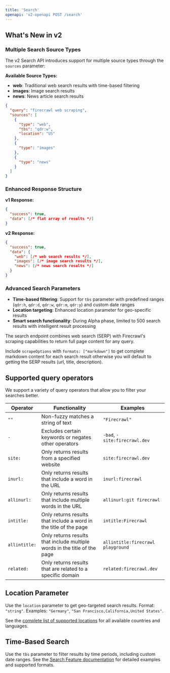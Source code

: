 ```yaml
---
title: 'Search'
openapi: 'v2-openapi POST /search'
---
```


## What's New in v2

### Multiple Search Source Types
The v2 Search API introduces support for multiple source types through the `sources` parameter:

**Available Source Types:**
- **web**: Traditional web search results with time-based filtering
- **images**: Image search results  
- **news**: News article search results

```json
{
  "query": "firecrawl web scraping",
  "sources": [
    {
      "type": "web",
      "tbs": "qdr:w",
      "location": "US"
    },
    {
      "type": "images"
    },
    {
      "type": "news"
    }
  ]
}
```

### Enhanced Response Structure
**v1 Response:**
```json
{
  "success": true,
  "data": [/* flat array of results */]
}
```

**v2 Response:**
```json
{
  "success": true,
  "data": {
    "web": [/* web search results */],
    "images": [/* image search results */],
    "news": [/* news search results */]
  }
}
```

### Advanced Search Parameters
- **Time-based filtering**: Support for `tbs` parameter with predefined ranges (`qdr:h`, `qdr:d`, `qdr:w`, `qdr:m`, `qdr:y`) and custom date ranges
- **Location targeting**: Enhanced location parameter for geo-specific results
- **Smart search functionality**: During Alpha phase, limited to 500 search results with intelligent result processing

The search endpoint combines web search (SERP) with Firecrawl's scraping capabilities to return full page content for any query.

Include `scrapeOptions` with `formats: ["markdown"]` to get complete markdown content for each search result otherwise you will default to getting the SERP results (url, title, description).

## Supported query operators
We support a variety of query operators that allow you to filter your searches better.

| Operator | Functionality | Examples |
---|-|-|
| `""` | Non-fuzzy matches a string of text | `"Firecrawl"`
| `-` | Excludes certain keywords or negates other operators | `-bad`, `-site:firecrawl.dev`
| `site:` | Only returns results from a specified website | `site:firecrawl.dev`
| `inurl:` | Only returns results that include a word in the URL | `inurl:firecrawl`
| `allinurl:` | Only returns results that include multiple words in the URL | `allinurl:git firecrawl`
| `intitle:` | Only returns results that include a word in the title of the page | `intitle:Firecrawl`
| `allintitle:` | Only returns results that include multiple words in the title of the page | `allintitle:firecrawl playground`
| `related:` | Only returns results that are related to a specific domain | `related:firecrawl.dev`

## Location Parameter

Use the `location` parameter to get geo-targeted search results. Format: `"string"`. Examples: `"Germany"`, `"San Francisco,California,United States"`.

See the [complete list of supported locations](https://firecrawl.dev/search_locations.json) for all available countries and languages.

## Time-Based Search

Use the `tbs` parameter to filter results by time periods, including custom date ranges. See the [Search Feature documentation](https://docs.firecrawl.dev/features/search#time-based-search) for detailed examples and supported formats.
